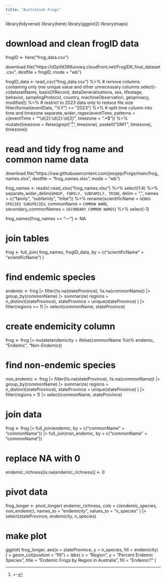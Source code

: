 ```yaml
---
title: "Australian Frogs"
---
```


library(tidyverse)
library(here)
library(ggplot2)
library(maps)

# download and clean frogID data
frogID <- here("frog_data.csv")

download.file("https://d2pifd398unoeq.cloudfront.net/FrogID6_final_dataset.csv",
              destfile = frogID, mode = "wb")

frogID_data <- read_csv("frog_data.csv") %>%
  # remove columns containing only one unique value and other unnecessary columns
  select(-c(datasetName, basisOfRecord, dataGeneralizations,
            sex, lifestage, behavior, samplingProtocol, country,
            machineObservation, geoprivacy,
            modified)) %>%
  # restrict to 2023 data only to reduce file size
  filter(format(eventDate, "%Y") == "2023") %>%
  # split time column into time and timezone
  separate_wider_regex(eventTime,
    patterns = c(eventTime = "^\\d{2}:\\d{2}:\\d{2}", timezone   = ".*$")) %>%
  mutate(timezone = ifelse(grepl("^[+-]", timezone), paste0("GMT", timezone), timezone))


# read and tidy frog name and common name data
download.file("https://raw.githubusercontent.com/jessjep/Frogs/main/frog_names.xlsx",
              destfile = "frog_names.xlsx", mode = "wb")

frog_names <- readxl::read_xlsx("frog_names.xlsx") %>%
  select(1:4) %>%
  separate_wider_delim(`GROUP, FAMILY, SUBFAMILY, TRIBE`, delim = ",",
                       names = c("family", "subfamily", "tribe")) %>%
  rename(scientificName = `GENUS SPECIES SUBSPECIES`,
         commonName = `COMMON NAME`,
         secondary_commonNames = `SECONDARY COMMON NAMES`) %>%
  select(-1)

frog_names[frog_names == "—"] <- NA

# join tables
frog <- full_join(
frog_names, 
frogID_data, 
by = c("scientificName" = "scientificName")
)

# find endemic species
endemic <- frog |>
filter(!is.na(stateProvince), !is.na(commonName)) |>
group_by(commonName) |>
summarize(
regions = n_distinct(stateProvince),
stateProvince = unique(stateProvince)
) |>
filter(regions == 1) |>
select(commonName, stateProvince)

# create endemicity column
frog <- frog |>
  mutate(endemicity = ifelse(commonName %in% endemic, "Endemic", "Non-Endemic))

# find non-endemic species
non_endemic <- frog |>
filter(!is.na(stateProvince), !is.na(commonName)) |>
group_by(commonName) |>
summarize(
regions = n_distinct(stateProvince),
stateProvince = unique(stateProvince)
) |>
filter(regions > 1) |>
select(commonName, stateProvince)


# join data
frog <- frog |>
  full_join(endemic, by = c("commonName" = "commonName")) |>
  full_join(non_endemic, by = c("commonName" = "commonName"))

# replace NA with 0
endemic_richness[is.na(endemic_richness)] <- 0

# pivot data
frog_longer <- pivot_longer(
endemic_richness,
cols = c(endemic_species, non_endemic), 
names_to = "endemicity", 
values_to = "n_species"
) |>
select(stateProvince, endemicity, n_species)

# make plot
ggplot(
frog_longer, aes(x = stateProvince, y = n_species, fill = endemicity)
) +
geom_col(position = "fill") +
labs(
x = "Region", 
y = "Percent Endemic Species", 
title = "Endemic Frogs by Region in Australia", 
fill = "Endemic?"
)